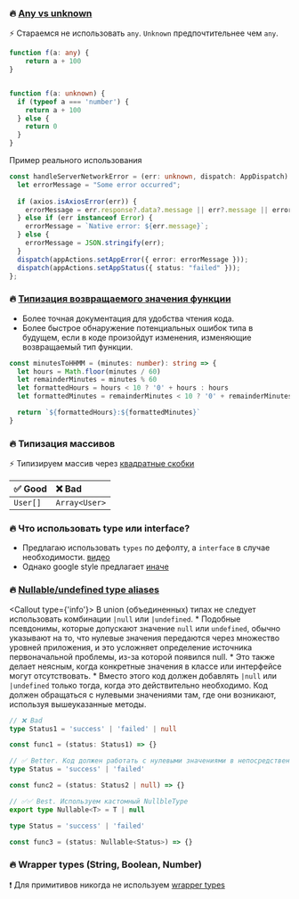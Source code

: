 
### 🔥 [Any vs unknown](https://google.github.io/styleguide/tsguide.html#any-unknown)
⚡ Стараемся не использовать `any`. `Unknown` предпочтительнее чем `any`.
```ts showLineNumbers copy
function f(a: any) {
    return a + 100
}


function f(a: unknown) {
  if (typeof a === 'number') {
    return a + 100
  } else {
    return 0
  }
}
```

Пример реального использования
```ts showLineNumbers /err: unknown/
const handleServerNetworkError = (err: unknown, dispatch: AppDispatch):void => {
  let errorMessage = "Some error occurred";
	
  if (axios.isAxiosError(err)) {
    errorMessage = err.response?.data?.message || err?.message || errorMessage;
  } else if (err instanceof Error) {
    errorMessage = `Native error: ${err.message}`;
  } else {
    errorMessage = JSON.stringify(err);
  }
  dispatch(appActions.setAppError({ error: errorMessage }));
  dispatch(appActions.setAppStatus({ status: "failed" }));
};
```

### 🔥 [Типизация возвращаемого значения функции](https://google.github.io/styleguide/tsguide.html#return-types)
* Более точная документация для удобства чтения кода.
* Более быстрое обнаружение потенциальных ошибок типа в будущем, если в коде произойдут изменения, изменяющие возвращаемый тип функции.

```ts showLineNumbers /string/
const minutesToHHMM = (minutes: number): string => {
  let hours = Math.floor(minutes / 60)
  let remainderMinutes = minutes % 60
  let formattedHours = hours < 10 ? '0' + hours : hours
  let formattedMinutes = remainderMinutes < 10 ? '0' + remainderMinutes : remainderMinutes

  return `${formattedHours}:${formattedMinutes}`
}
```


### 🔥 Типизация массивов
⚡ Типизируем массив через [квадратные скобки](https://google.github.io/styleguide/tsguide.html#arrayt-type)

| ✅ Good   | ❌ Bad         |
|:---------|:--------------|
| `User[]` | `Array<User>` |


### 🔥 Что использовать type или interface?
* Предлагаю использовать `types` по дефолту, а `interface` в случае необходимости.
[видео](https://youtu.be/zM9UPcIyyhQ?si=fAIJVNTf8gUsxDsI)
* Однако google style предлагает [иначе](https://google.github.io/styleguide/tsguide.html#interfaces-vs-type-aliases)


### 🔥 [Nullable/undefined type aliases](https://google.github.io/styleguide/tsguide.html#nullableundefined-type-aliases)
<Callout type={'info'}>
    В union (объединенных) типах не следует использовать комбинации `|null` или `|undefined`.
    *  Подобные псевдонимы, которые допускают значение `null` или `undefined`, обычно указывают на то,
    что нулевые значения передаются через множество уровней приложения, и это усложняет определение
    источника первоначальной проблемы, из-за которой появился null.
    * Это также делает неясным, когда конкретные значения в классе или интерфейсе могут отсутствовать.
    * Вместо этого код должен добавлять `|null` или `|undefined` только тогда, когда это действительно необходимо.
    Код должен обращаться с нулевыми значениями там, где они возникают, используя вышеуказанные методы.
</Callout>


```ts
// ❌ Bad
type Status1 = 'success' | 'failed' | null

const func1 = (status: Status1) => {}

// ✅ Better. Код должен работать с нулевыми значениями в непосредственной близости от места их возникновения
type Status = 'success' | 'failed'

const func2 = (status: Status2 | null) => {}

// ✅✅ Best. Используем кастомный NullbleType
export type Nullable<T> = T | null

type Status = 'success' | 'failed'

const func3 = (status: Nullable<Status>) => {}
```

### 🔥 Wrapper types (String, Boolean, Number)
❗ Для примитивов никогда не используем [wrapper types](https://google.github.io/styleguide/tsguide.html#wrapper-types)

